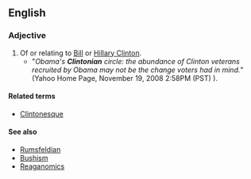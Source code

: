 ==English==

===Adjective===
{{en-adj}}

# Of or relating to [[w:Bill Clinton|Bill]] or [[w:Hillary Clinton|Hillary Clinton]].
#* "''Obama's '''Clintonian''' circle: the abundance of Clinton veterans recruited by Obama may not be the change voters had in mind.''" (Yahoo Home Page, November 19, 2008 2:58PM (PST) ).

====Related terms====
* [[Clintonesque]]

====See also====
* [[Rumsfeldian]]
* [[Bushism]]
* [[Reaganomics]]